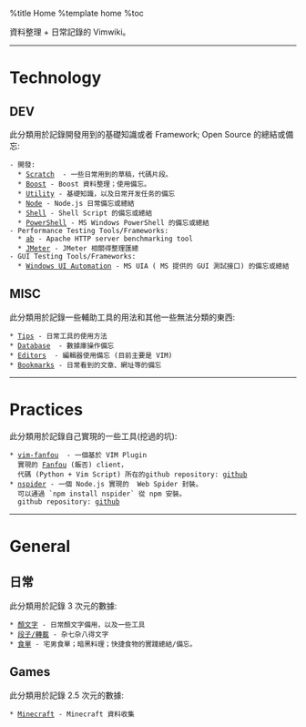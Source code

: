 %title Home
%template home
%toc

資料整理 + 日常記錄的 Vimwiki。

-----

= Technology =
== DEV ==
此分類用於記錄開發用到的基礎知識或者 Framework; Open Source 的總結或備忘:
 - 開發:
   * [[dev/scratch|Scratch]]  - 一些日常用到的草稿，代碼片段。
   * [[dev/boost|Boost]] - Boost 資料整理；使用備忘。
   * [[dev/util|Utility]] - 基礎知識，以及日常开发任务的備忘
   * [[dev/node|Node]] - Node.js 日常備忘或總結
   * [[dev/shell|Shell]] - Shell Script 的備忘或總結 
   * [[dev/ps1|PowerShell]] - MS Windows PowerShell 的備忘或總結 
 - Performance Testing Tools/Frameworks: 
   * [[dev/ab|ab]] - Apache HTTP server benchmarking tool
   * [[dev/jmeter|JMeter]] - JMeter 相關得整理匯總
 - GUI Testing Tools/Frameworks:
   * [[dev/win-uia|Windows UI Automation]] - MS UIA ( MS 提供的 GUI 測試接口) 的備忘或總結
 
== MISC ==
此分類用於記錄一些輔助工具的用法和其他一些無法分類的東西:
 * [[dev/tips|Tips]] - 日常工具的使用方法
 * [[dev/db|Database]]  - 數據庫操作備忘
 * [[dev/edit|Editors]]  - 編輯器使用備忘 (目前主要是 VIM)
 * [[dev/bookmarks|Bookmarks]] - 日常看到的文章、網址等的備忘

----

= Practices =
此分類用於記錄自己實現的一些工具(挖過的坑):
 * [[dev/vim-fanfou|vim-fanfou]]  - 一個基於 VIM Plugin 
   實現的 [[http://fanfou.com/|Fanfou]] (飯否) client， 
   代碼 (Python + Vim Script) 所在的github repository: [[https://github.com/xiongjia/vim-fanfou|github]]  
 * [[https://www.npmjs.org/package/nspider|nspider]] - 一個 Node.js 實現的  Web Spider 封裝。
   可以通過 `npm install nspider` 從 npm 安裝。
   github repository: [[https://github.com/xiongjia/nspider|github]]  

-----

= General =
== 日常 ==
此分類用於記錄 3 次元的數據:
 * [[general/emoticon|顏文字]] - 日常顏文字備用，以及一些工具
 * [[general/txt|段子/轉載]] - 杂七杂八得文字
 * [[general/food|食單]] - 宅男食單；暗黑料理；快捷食物的實踐總結/備忘。

== Games ==
此分類用於記錄 2.5 次元的數據:
 * [[game/minecraft|Minecraft]] - Minecraft 資料收集 

